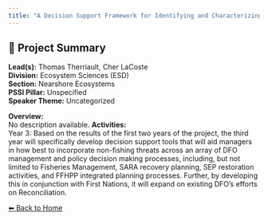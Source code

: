 ```yaml
---
title: "A Decision Support Framework for Identifying and Characterizing the Non-fishing Threats to Pacific Salmon"
---
```


## 🧬 Project Summary

**Lead(s):** Thomas Therriault, Cher LaCoste  
**Division:** Ecosystem Sciences (ESD)  
**Section:** Nearshore Ecosystems  
**PSSI Pillar:** Unspecified  
**Speaker Theme:** Uncategorized  

**Overview:**  
No description available.
**Activities:**  
Year 3: Based on the results of the first two years of the project, the third year will specifically develop decision support tools that will aid managers in how best to incorporate non-fishing threats across an array of DFO management and policy decision making processes, including, but not limited to Fisheries Management, SARA recovery planning, SEP restoration activities, and FFHPP integrated planning processes. Further, by developing this in conjunction with First Nations, it will expand on existing DFO’s efforts on Reconciliation.

[⬅ Back to Home](../index.qmd)
